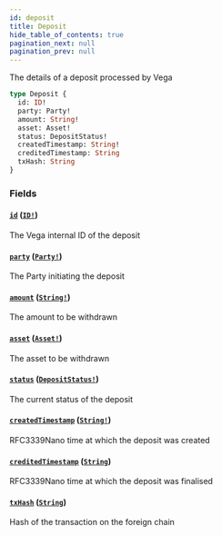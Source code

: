 ```yaml
---
id: deposit
title: Deposit
hide_table_of_contents: true
pagination_next: null
pagination_prev: null
---
```



The details of a deposit processed by Vega

```graphql
type Deposit {
  id: ID!
  party: Party!
  amount: String!
  asset: Asset!
  status: DepositStatus!
  createdTimestamp: String!
  creditedTimestamp: String
  txHash: String
}
```


### Fields

#### [`id`](#) ([`ID!`](/docs/testnet/graphql/scalars/id))

The Vega internal ID of the deposit


#### [`party`](#) ([`Party!`](/docs/testnet/graphql/objects/party))

The Party initiating the deposit


#### [`amount`](#) ([`String!`](/docs/testnet/graphql/scalars/string))

The amount to be withdrawn


#### [`asset`](#) ([`Asset!`](/docs/testnet/graphql/objects/asset))

The asset to be withdrawn


#### [`status`](#) ([`DepositStatus!`](/docs/testnet/graphql/enums/deposit-status))

The current status of the deposit


#### [`createdTimestamp`](#) ([`String!`](/docs/testnet/graphql/scalars/string))

RFC3339Nano time at which the deposit was created


#### [`creditedTimestamp`](#) ([`String`](/docs/testnet/graphql/scalars/string))

RFC3339Nano time at which the deposit was finalised


#### [`txHash`](#) ([`String`](/docs/testnet/graphql/scalars/string))

Hash of the transaction on the foreign chain




